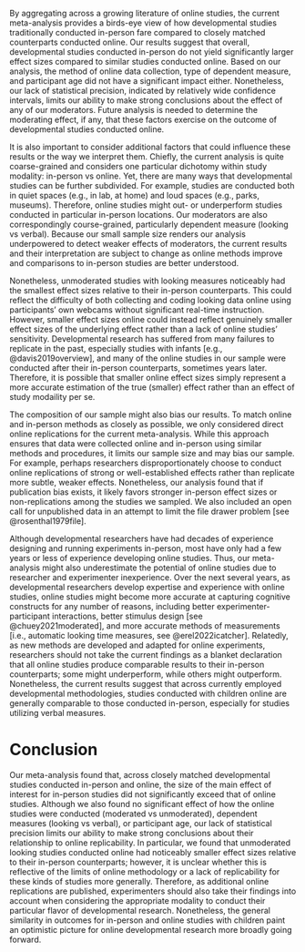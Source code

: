 By aggregating across a growing literature of online studies, the current meta-analysis provides a birds-eye view of how developmental studies traditionally conducted in-person fare compared to closely matched counterparts conducted online. Our results suggest that overall, developmental studies conducted in-person do not yield significantly larger effect sizes compared to similar studies conducted online. Based on our analysis, the method of online data collection, type of dependent measure, and participant age did not have a significant impact either. Nonetheless, our lack of statistical precision, indicated by relatively wide confidence intervals, limits our ability to make strong conclusions about the effect of any of our moderators. Future analysis is needed to determine the moderating effect, if any, that these factors exercise on the outcome of developmental studies conducted online.

It is also important to consider additional factors that could influence these results or the way we interpret them. Chiefly, the current analysis is quite coarse-grained and considers one particular dichotomy within study modality: in-person vs online. Yet, there are many ways that developmental studies can be further subdivided. For example, studies are conducted both in quiet spaces (e.g., in lab, at home) and loud spaces (e.g., parks, museums). Therefore, online studies might out- or underperform studies conducted in particular in-person locations. Our moderators are also correspondingly course-grained, particularly dependent measure (looking vs verbal). Because our small sample size renders our analysis underpowered to detect weaker effects of moderators, the current results and their interpretation are subject to change as online methods improve and comparisons to in-person studies are better understood.

Nonetheless, unmoderated studies with looking measures noticeably had the smallest effect sizes relative to their in-person counterparts. This could reflect the difficulty of both collecting and coding looking data online using participants' own webcams without significant real-time instruction. However, smaller effect sizes online could instead reflect genuinely smaller effect sizes of the underlying effect rather than a lack of online studies' sensitivity. Developmental research has suffered from many failures to replicate in the past, especially studies with infants [e.g., @davis2019overview], and many of the online studies in our sample were conducted after their in-person counterparts, sometimes years later. Therefore, it is possible that smaller online effect sizes simply represent a more accurate estimation of the true (smaller) effect rather than an effect of study modaility per se.

The composition of our sample might also bias our results. To match online and in-person methods as closely as possible, we only considered direct online replications for the current meta-analysis. While this approach ensures that data were collected online and in-person using similar methods and procedures, it limits our sample size and may bias our sample. For example, perhaps researchers disproportionately choose to conduct online replications of strong or well-established effects rather than replicate more subtle, weaker effects. Nonetheless, our analysis found that if publication bias exists, it likely favors stronger in-person effect sizes or non-replications among the studies we sampled. We also included an open call for unpublished data in an attempt to limit the file drawer problem [see @rosenthal1979file].

Although developmental researchers have had decades of experience designing and running experiments in-person, most have only had a few years or less of experience developing online studies. Thus, our meta-analysis might also underestimate the potential of online studies due to researcher and experimenter inexperience. Over the next several years, as developmental researchers develop expertise and experience with online studies, online studies might become more accurate at capturing cognitive constructs for any number of reasons, including better experimenter-participant interactions, better stimulus design [see @chuey2021moderated], and more accurate methods of measurements [i.e., automatic looking time measures, see @erel2022icatcher]. Relatedly, as new methods are developed and adapted for online experiments, researchers should not take the current findings as a blanket declaration that all online studies produce comparable results to their in-person counterparts; some might underperform, while others might outperform. Nonetheless, the current results suggest that across currently employed developmental methodologies, studies conducted with children online are generally comparable to those conducted in-person, especially for studies utilizing verbal measures.

# Conclusion 

Our meta-analysis found that, across closely matched developmental studies conducted in-person and online, the size of the main effect of interest for in-person studies did not significantly exceed that of online studies. Although we also found no significant effect of how the online studies were conducted (moderated vs unmoderated), dependent measures (looking vs verbal), or participant age, our lack of statistical precision limits our ability to make strong conclusions about their relationship to online replicability. In particular, we found that unmoderated looking studies conducted online had noticeably smaller effect sizes relative to their in-person counterparts; however, it is unclear whether this is reflective of the limits of online methodology or a lack of replicability for these kinds of studies more generally. Therefore, as additional online replications are published, experimenters should also take their findings into account when considering the appropriate modality to conduct their particular flavor of developmental research. Nonetheless, the general similarity in outcomes for in-person and online studies with children paint an optimistic picture for online developmental research more broadly going forward. 

